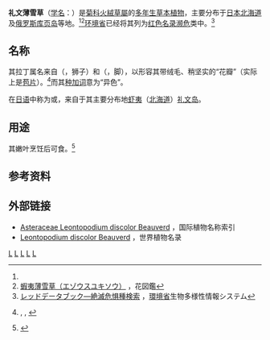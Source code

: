 {{Speciesbox 
| genus = Leontopodium
| species = discolor
| authority = {{le|Beauverd.|Gustave Beauverd}}, 1909
| status = EN
| status_system = iucn3.1
|status_text = #Status on Japanese red list
| image = Leontopodium discolor 1.JPG
| synonyms = ''L. coreanum.'' <small>Nakai.</small><br/>
| synonyms_ref  = <ref name = "pfaf">[http://www.pfaf.org/user/Plant.aspx?LatinName=Leontopodium+discolor Leontopodium discolor] {{Wayback|url=http://www.pfaf.org/user/Plant.aspx?LatinName=Leontopodium+discolor |date=20141029050519 }}，Plants For A Future</ref>
}}
'''礼文薄雪草'''（[[学名|学名]]：{{lang|la|'''''Leontopodium discolor'''''}}）是[[菊科|菊科]][[火絨草屬|火絨草屬]]的[[多年生草本植物|多年生草本植物]]，主要分布于[[日本|日本]][[北海道|北海道]]及[[俄罗斯|俄罗斯]][[库页岛|库页岛]]等地。<ref name = "pfaf" /><ref name = "sakura">[http://kyonohana.sakura.ne.jp/blogs/kyohana/2010/05/post-591.html 蝦夷薄雪草（エゾウスユキソウ）] {{Wayback|url=http://kyonohana.sakura.ne.jp/blogs/kyohana/2010/05/post-591.html |date=20141029032543 }}，花図鑑</ref>[[环境省|环境省]]已经将其列为[[國際自然保護聯盟瀕危物種紅色名錄|红色名录]][[瀕危物種|濒危]]类中。<ref name="biodic">[http://www.biodic.go.jp/rdb/rdb_f.html レッドデータブック—絶滅危惧種検索] {{Wayback|url=http://www.biodic.go.jp/rdb/rdb_f.html |date=20141011070651 }}，[[環境省|環境省]]生物多様性情報システム</ref>

==名称==
其拉丁属名来自''{{lang-grc|λέων}}''（{{lang|grc-Latn|''léōn''}}，狮子）和{{lang|grc|''πούς''}}（{{lang|grc-Latn|''pódion''}}，脚），以形容其带绒毛、稍坚实的“花瓣”（实际上是[[苞片|苞片]]）。<ref>{{LSJ|le/wn|λέων}}, {{LSJ|po/dion|πόδιον}}, {{LSJ|pou/s|πούς|ref}}</ref>而其[[种加词|种加词]]{{lang|la|discolor}}意为“异色”。

在[[日语|日语]]中称为{{nihongo|蝦夷薄雪草|エゾウスユキソウ}}或{{nihongo|礼文薄雪草|レブンウスユキソウ}}，来自于其主要分布地[[虾夷|虾夷]]（[[北海道|北海道]]）[[礼文岛|礼文岛]]。

==用途==
其嫩叶烹饪后可食。<ref name="PFAF">{{cite web|url=http://www.pfaf.org/database/plants.php?Leontopodium+discolor|title=Leontopodium discolor - Beauverd.|date=2008|work=Database of Edible, Medicinal, and Useful Plants for a Healthier World|publisher=Plants for a Future|language=en|accessdate=2008-07-23|archive-date=2007-08-14|archive-url=https://web.archive.org/web/20070814034450/http://www.pfaf.org/database/plants.php?Leontopodium+discolor|dead-url=no}}</ref>

==参考资料==
<references />

==外部链接==
* [http://www.ipni.org/ipni/idPlantNameSearch.do?id=229587-1 Asteraceae Leontopodium discolor Beauverd] {{Wayback|url=http://www.ipni.org/ipni/idPlantNameSearch.do?id=229587-1 |date=20141029084204 }}，国际植物名称索引
* [http://www.theplantlist.org/tpl1.1/record/gcc-129717 Leontopodium discolor Beauverd] {{Wayback|url=http://www.theplantlist.org/tpl1.1/record/gcc-129717 |date=20181124215905 }}，世界植物名录
{{Taxonbar|from=Q15616190}}

[[Category:IUCN紅色名錄瀕危物種|L]]
[[Category:火絨草屬|L]]
[[Category:菊科|L]]
[[Category:日本植物|L]]
[[Category:香草|L]]